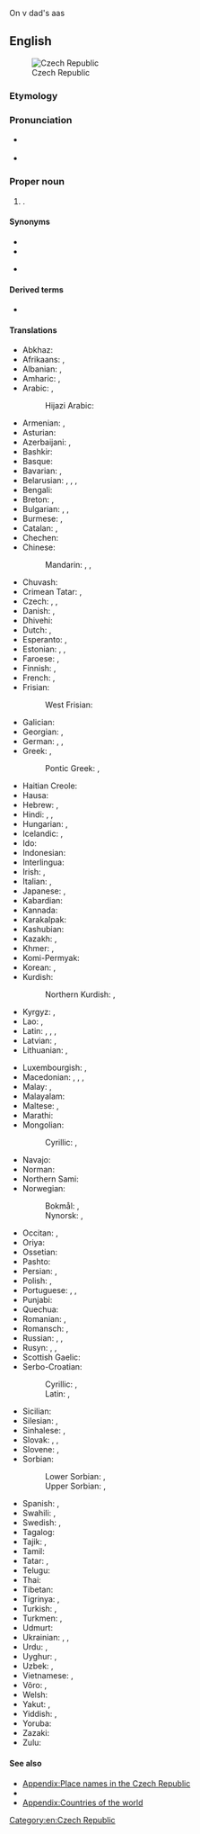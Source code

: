 On v dad's aas

==English==
{{wikipedia}}
[[File:Ez-map.png|thumb|Czech Republic]]

===Etymology===
{{rfe|cs}}

===Pronunciation===
* {{a|UK|US}} {{IPA|en|/ˈtʃɛk ɹɪˈpʌblɪk/}}
* {{audio|en|en-us-Czech Republic.ogg|Audio (US)}}

===Proper noun===
{{en-proper noun|head=the [[Czech]] [[republic|Republic]]}}

# {{senseid|en|Q213}}{{place|en|country|r/Central Europe}}.

====Synonyms====
* {{l|en|Czechia}}
* {{l|en|Czechland}}
* {{l|en|CR}} {{qualifier|abbreviation}}

====Derived terms====
* {{l|en|CZE}}

====Translations====
{{trans-top|id=Q213|country in Central Europe}}
* Abkhaz: {{t|ab|Чехиа|sc=Cyrl}}
* Afrikaans: {{t|af|Tsjeggiese Republiek}}, {{t|af|Tsjeggië}}
* Albanian: {{t|sq|Çeke|f}}, {{t+|sq|Republika Çeke|f}}
* Amharic: {{t|am|ቼክ|sc=Ethi}}, {{t|am|ቼክ ረፑብሊክ}}
* Arabic: {{t|ar|جُمْهُورِيَّة التْشِيك|f}}, {{t|ar|التْشِيك|f}}
*: Hijazi Arabic: {{t|acw|التشيك|tr=at-tšīk}}
* Armenian: {{t|hy|Չեխիայի Հանրապետություն}}, {{t|hy|Չեխիա}}
* Asturian: {{t+|ast|Chequia|f}}
* Azerbaijani: {{t|az|Çex Respublikası}}, {{t+|az|Çexiya}}
* Bashkir: {{t|ba|Чехия|sc=Cyrl}}
* Basque: {{t|eu|Txekiako Errepublika}}
* Bavarian: {{t|bar|Tschechische Republik|f}}, {{t|bar|Tschechei|f}}
* Belarusian: {{t|be|Чэ́шская Рэспу́бліка|f}}, {{t|be|Чэ́хія|f}}, {{t|be|Чэ́ская Рэспу́бліка|f}} {{q|Taraškievica}}, {{t|be|ЧР|f}}
* Bengali: {{t+|bn|চেক প্রজাতন্ত্র}}
* Breton: {{t|br|Republik Tchek}}, {{t+|br|Tchekia}}
* Bulgarian: {{t|bg|Че́шка репу́блика|f}}, {{t+|bg|Че́хия|f}}, {{t|bg|ЧР|f}}
* Burmese: {{t|my|ချက်သမ္မတ}}, {{t+|my|ချက်}}
* Catalan: {{t|ca|República Txeca|f}}, {{t+|ca|Txèquia|f}}
* Chechen: {{t|ce|Чехи}}
* Chinese:
*: Mandarin: {{t+|cmn|捷克共和國}}, {{t+|cmn|捷克共和国|tr=Jiékè gònghéguó}}, {{t+|cmn|捷克|tr=Jiékè}}
* Chuvash: {{t|cv|Чех Республики|sc=Cyrl}}
* Crimean Tatar: {{t|crh|Çeh Cumhuriyeti}}, {{t|crh|Çehiya}}
* Czech: {{t+|cs|Česká republika|f}}, {{t+|cs|Česko|n}}, {{t+|cs|ČR|f}}
* Danish: {{t|da|Den Tjekkiske Republik|c}}, {{t+|da|Tjekkiet|n}}
* Dhivehi: {{t|dv|ޗެކް|sc=Thaa}}
* Dutch: {{t+|nl|Tsjechische Republiek}}, {{t+|nl|Tsjechië|n}}
* Esperanto: {{t|eo|Ĉeĥa Respubliko}}, {{t|eo|Ĉeĥio}}
* Estonian: {{t|et|Tšehhi Vabariik}}, {{t+|et|Tšehhi}}, {{q|rare}} {{t|et|Tšehhimaa}}
* Faroese: {{t|fo|Kekska lýðveldið|n}}, {{t+|fo|Kekkia|n}}
* Finnish: {{t+|fi|Tšekin tasavalta}}, {{t+|fi|Tšekki}}
* French: {{t+|fr|République tchèque|f}}, {{t+|fr|Tchéquie|f}}
* Frisian:
*: West Frisian: {{t|fy|Tsjechje}}
* Galician: {{t|gl|República Checa|f}}
* Georgian: {{t|ka|ჩეხეთის რესპუბლიკა|sc=Geor}}, {{t|ka|ჩეხეთი|sc=Geor}}
* German: {{t+|de|Tschechische Republik|f}}, {{t+|de|Tschechien|n}}, {{q|rare}} {{t+|de|Tschechei|f}}
* Greek: {{t|el|Δημοκρατία της Τσεχίας|f}}, {{t+|el|Τσεχία|f}}
*: Pontic Greek: {{t|pnt|Δημοκρατίαν τη Τσεχίας}}, {{t|pnt|Τσεχία}}
* Haitian Creole: {{t|ht|Repiblik Tcheki}}
* Hausa: {{t|ha|Jamhuriyar Cak}}
* Hebrew: {{t|he|צֶ׳כְיָה|f|tr=chekhia}}, {{t|he|הָרֶפּוּבְּלִיקָה הַצֵ׳כִית|tr=ha-repubelikah ha-cheikia}}
* Hindi: {{t+|hi|चेक गणराज्य|m}}, {{t+|hi|चेक}}, {{t|hi|चेक रिपब्लिक}}
* Hungarian: {{t+|hu|Cseh Köztársaság}}, {{t+|hu|Csehország}}
* Icelandic: {{t|is|Tékkneska lýðveldið|n}}, {{t+|is|Tékkland|n}}
* Ido: {{t+|io|Chekia}}
* Indonesian: {{t|id|Ceko}}
* Interlingua: {{t|ia|Republica Chec}}
* Irish: {{t|ga|Poblacht na Seice|f}}, {{t|ga|Seic|alt=an tSeic|f}}
* Italian: {{t+|it|Repubblica Ceca|f}}, {{t+|it|Cechia|f}}
* Japanese: {{t|ja|チェコ共和国|tr=ちぇこきょうわこく, Cheko kyōwakoku}}, {{t+|ja|チェコ|tr=Cheko}}
* Kabardian: {{t|kbd|Чехиэ}}
* Kannada: {{t+|kn|ಜೆಕ್|sc=Knda}}
* Karakalpak: {{t|kaa|Shexiya}}
* Kashubian: {{t+|csb|Czeskô Repùblika|f}}
* Kazakh: {{t|kk|Чех Республикасы|sc=Cyrl}}, {{t|kk|Чехия|sc=Cyrl}}
* Khmer: {{t+|km|សាធារណរដ្ឋឆែក}}, {{t+|km|ឆែក}}
* Komi-Permyak: {{t|koi|Ческо}}
* Korean: {{t|ko|^체코 공화국}}, {{t+|ko|^체코}}
* Kurdish:
*: Northern Kurdish: {{t|kmr|Komara Çek}}, {{t|kmr|Çekya}}
* Kyrgyz: {{t|ky|Чех Республикасы|sc=Cyrl}}, {{t+|ky|Чехия|sc=Cyrl}}
* Lao: {{t|lo|ສາທາລະນະລັດແຊັກ}}, {{t|lo|ເຊັກກີ}}
* Latin: {{t|la|Respublica Cecha|f}}, {{t|la|Cechia|f}}, {{t|la|Czechia|f}}, {{t|la|Tzechia|f}}
* Latvian: {{t|lv|Čehijas Republika|f}}, {{t+|lv|Čehija|f}}
* Lithuanian: {{t+|lt|Čekijos Respublika|f}}, {{t+|lt|Čekija|f}}
{{trans-mid}}
* Luxembourgish: {{t+|lb|Tschechesch Republik}}, {{t+|lb|Tschechei|alt=d'Tschechei|f}}
* Macedonian: {{t|mk|Че́шка Репу́блика|f|sc=Cyrl}}, {{t+|mk|Че́шка|f|sc=Cyrl}}, {{q|rarely}} {{t|mk|Че́хија|f|sc=Cyrl}}, {{t|mk|ЧР|f}}
* Malay: {{t|ms|Republik Czech}}, {{t|ms|Czech}}
* Malayalam: {{t|ml|ചെക്ക്‌|sc=Mlym}}
* Maltese: {{t|mt|Repubblika Ċeka|alt=ir-Repubblika Ċeka}}, {{t|mt|Ċekja|f}}
* Marathi: {{t|mr|चेक}}
* Mongolian:
*: Cyrillic: {{t|mn|Бүгд Найрамдах Чех Улс}}, {{t|mn|Чех улс}}
* Navajo: {{t|nv|Chek bikéyah}}
* Norman: {{t|nrf|Républyique Tchèque|f}} {{qualifier|Jersey}}
* Northern Sami: {{t|se|Čeahkka}}
* Norwegian:
*: Bokmål: {{t|nb|Den tsjekkiske republikk|m}}, {{t+|nb|Tsjekkia|n}}
*: Nynorsk: {{t|nn|Den tsjekkiske republikken|m}}, {{t+|nn|Tsjekkia|n}}
* Occitan: {{t+|oc|Republica Chèca|f}}, {{t+|oc|Chequia|f}}
* Oriya: {{t|or|ଚେକ୍ ଗଣରାଜ୍ୟ}}
* Ossetian: {{t|os|Чехи|sc=Cyrl}}
* Pashto: {{t|ps|چک جمهوریت|m|tr=ček ǰamhuryát}}
* Persian: {{t+|fa|جمهوری چک|tr=jomhuri-ye ček}}, {{t+|fa|چک|tr=ček}}
* Polish: {{t+|pl|Republika Czeska|f}}, {{t+|pl|Czechy|p}}
* Portuguese: {{t+|pt|República Tcheca}}, {{t+|pt|Chéquia|f}}, {{t+|pt|Tchéquia|f}}
* Punjabi: {{t|pa|ਚੈੱਕ ਗਣਰਾਜ}}
* Quechua: {{t|qu|Chiksuyu}}
* Romanian: {{t+|ro|Republica Cehă|f}}, {{t+|ro|Cehia|f}}
* Romansch: {{t|rm|Republica Tscheca|f}}, {{t|rm|Tschechia|f}}
* Russian: {{t+|ru|Че́шская Респу́блика|f}}, {{t+|ru|Че́хия|f}}, {{t+|ru|ЧР|f}}
* Rusyn: {{t|rue|Че́сько|n}}, {{t|rue|Че́ська Репу́блика|f}} {{qualifier|Pannonian}}, {{t|rue|Че́хія|f}}
* Scottish Gaelic: {{t|gd|Seic|alt=an t-Seic|f}}
* Serbo-Croatian:
*: Cyrillic: {{t|sh|Че̏шка̄ Репу̀блика|f}}, {{t|sh|Че̏шка̄|f}}
*: Latin: {{t|sh|Čȅškā Repùblika|f}}, {{t+|sh|Čȅškā|f}}
* Sicilian: {{t|scn|Ripùbblica Ceca|f}}
* Silesian: {{t|szl|Czesko Republika|f}}, {{t|szl|Czesko|n}}
* Sinhalese: {{t|si|චෙක් ජනරජය|sc=Sinh}}, {{t|si|චෙක්|sc=Sinh}}
* Slovak: {{t|sk|Česká republika|f}}, {{t+|sk|Česko|n}}, {{t+|sk|ČR|f}}
* Slovene: {{t|sl|Čéška Repúblika|f}}, {{t+|sl|Čéška|f}}
* Sorbian:
*: Lower Sorbian: {{t|dsb|Česka|f}}, {{t|dsb|Česka republika|f}}
*: Upper Sorbian: {{t|hsb|Čěska|f}}, {{t|hsb|Čěska republika|f}}
* Spanish: {{t+|es|República Checa|f}}, {{t+|es|Chequia|f}}
* Swahili: {{t|sw|Jamhuri ya Ucheki}}, {{t|sw|Ucheki}}
* Swedish: {{t|sv|Tjeckiska republiken|c}}, {{t+|sv|Tjeckien|n}}
* Tagalog: {{t+|tl|Republikang Tseko}}
* Tajik: {{t|tg|Чех Ҷумҳурии}}, {{t|tg|Чехия}}
* Tamil: {{t|ta|செக்|sc=Taml}}
* Tatar: {{t|tt|Чехия Җөмһүрият}}, {{t|tt|Чехия}}
* Telugu: {{t|te|చెక్|sc=Telu}}
* Thai: {{t+|th|สาธารณรัฐเช็ก}}
* Tibetan: {{t|bo|ཅེ་ཁེ།|sc=Tibt}}
* Tigrinya: {{t|ti|ሪፓብሊክ ቸክ}}, {{t|ti|ቼክ ሪፓብሊክ}}
* Turkish: {{t+|tr|Çek Cumhuriyeti}}, {{t+|tr|Çekya}}
* Turkmen: {{t|tk|Çeh Republikasy}}, {{t|tk|Çehiýa}}
* Udmurt: {{t|udm|Чехия|sc=Cyrl}}
* Ukrainian: {{t|uk|Че́ська Респу́бліка|f}}, {{t+|uk|Че́хія|f}}, {{t|uk|ЧР|f}}
* Urdu: {{t|ur|چیک|tr=cek|sc=ur-Arab}}, {{t|ur|چیک جمہوریہ|tr=cek jamhūriya}}
* Uyghur: {{t|ug|چېخ جۇمھۇرىيەتى|sc=ug-Arab}}, {{t|ug|چېخ|sc=ug-Arab}}
* Uzbek: {{t|uz|Chex Respublikasi}}, {{t+|uz|Chexiya}}
* Vietnamese: {{t|vi|Cộng hòa Séc}}, {{t|vi|Séc}}
* Võro: {{t|vro|Tsehhi Vabariik'}}, {{t|vro|Tsehhi}}
* Welsh: {{t+|cy|Gweriniaeth Tsiec|alt=y Weriniaeth Tsiec}}
* Yakut: {{t|sah|Чех Республиката|sc=Cyrl}}, {{t|sah|Чехия|sc=Cyrl}}
* Yiddish: {{t|yi|טשעכישע רעפּובליק|f}}, {{t|yi|טשעכײַ|f}}
* Yoruba: {{t|yo|Şẹ́ẹ́kì}}
* Zazaki: {{qualifier|Southern Zazaki}} {{t+|zza|Çekıstan}}
* Zulu: {{t|zu|ITsheki}}
{{trans-bottom}}

====See also====
* [[Appendix:Place names in the Czech Republic]]
* {{list:countries of Europe/en}}
* [[Appendix:Countries of the world]]

[[Category:en:Czech Republic]]